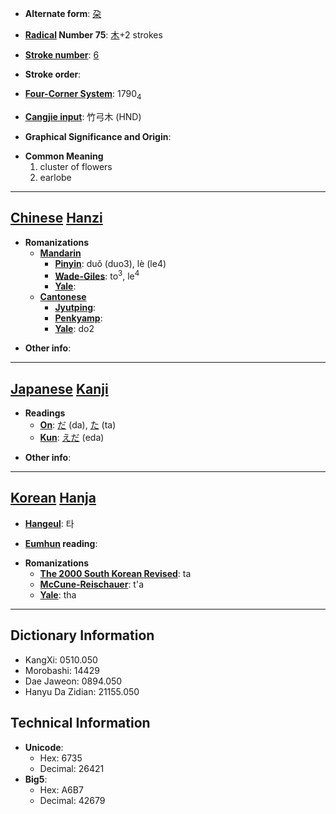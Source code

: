 * '''Alternate form''': [[朶]]

* '''[[Wiktionary:Chinese radical index| Radical]] Number 75''': [[Wiktionary:Chinese radical index 木|木]]+2 strokes

* '''[[Wiktionary:Chinese total strokes index|Stroke number]]''': [[Wiktionary:Chinese total strokes index 6|6]]

* '''Stroke order''': 

* '''[[Wiktionary:Chinese four corner index|Four-Corner System]]''': 1790<sub>4</sub>

* '''[[Wiktionary:Chinese Cangjie index|Cangjie input]]''': 竹弓木 (HND)

* '''Graphical Significance and Origin''': 

* '''Common Meaning'''
*#cluster of flowers
*# earlobe


----

== [[Chinese]] [[Hanzi]] ==

* '''Romanizations'''
** '''[[Mandarin]]'''
*** '''[[Pinyin]]''': duǒ (duo3), lè (le4)
*** '''[[Wade-Giles]]''': to<sup>3</sup>, le<sup>4</sup>
*** '''[[Yale]]''': 
** '''[[Cantonese]]'''
*** '''[[Jyutping]]''':
*** '''[[Penkyamp]]''': 
*** '''[[Yale]]''': do2

* '''Other info''': 

----

== [[Japanese]] [[Kanji]] ==

* '''Readings'''
** '''[[On]]''': [[だ]] (da), [[た]] (ta)
** '''[[Kun]]''': [[えだ]] (eda)

* '''Other info''':  

----

== [[Korean]] [[Hanja]] ==

* '''[[Hangeul]]''': 타

* '''[[Eumhun]] reading''': 

* '''Romanizations'''
** '''[[The 2000 South Korean Revised Romanization|The 2000 South Korean Revised]]''': ta
** '''[[McCune-Reischauer]]''': t'a
** '''[[Yale]]''': tha

----

== Dictionary Information ==

* KangXi: 0510.050
* Morobashi: 14429
* Dae Jaweon: 0894.050
* Hanyu Da Zidian: 21155.050

== Technical Information ==

* '''Unicode''':
** Hex: 6735
** Decimal: 26421
* '''Big5''':
** Hex: A6B7
** Decimal: 42679